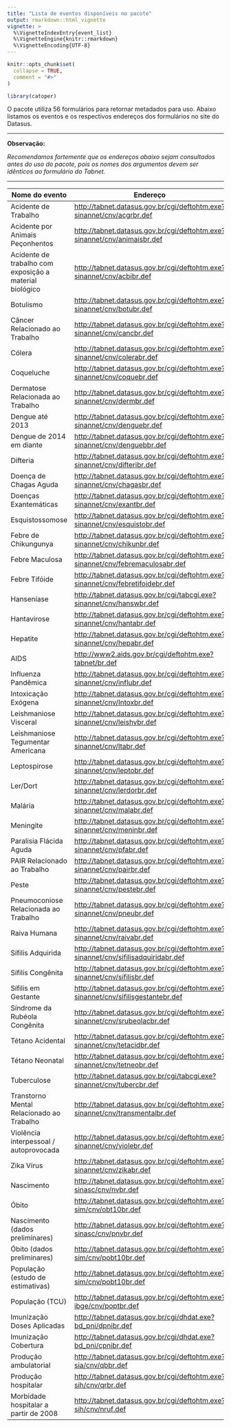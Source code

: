 ```yaml
---
title: "Lista de eventos disponíveis no pacote"
output: rmarkdown::html_vignette
vignette: >
  %\VignetteIndexEntry{event_list}
  %\VignetteEngine{knitr::rmarkdown}
  %\VignetteEncoding{UTF-8}
---
```


```r
knitr::opts_chunk$set(
  collapse = TRUE,
  comment = "#>"
)
```
```r
library(catoper)
```


O pacote utiliza 56 formulários para retornar metadados para uso. Abaixo listamos os eventos e os respectivos endereços dos formulários no site do Datasus.

------------------------------------------------------------------------

**Observação:**

*Recomendamos fortemente que os endereços abaixo sejam consultados antes do uso do pacote, pois os nomes dos argumentos devem ser idênticos ao formulário do Tabnet.*

------------------------------------------------------------------------

| Nome do evento                                          | Endereço                                                                            |
|----------------------|--------------------------------------------------|
| Acidente de Trabalho                                    | <http://tabnet.datasus.gov.br/cgi/deftohtm.exe?sinannet/cnv/acgrbr.def>             |
| Acidente por Animais Peçonhentos                        | <http://tabnet.datasus.gov.br/cgi/deftohtm.exe?sinannet/cnv/animaisbr.def>          |
| Acidente de trabalho com exposição a material biológico | <http://tabnet.datasus.gov.br/cgi/deftohtm.exe?sinannet/cnv/acbibr.def>             |
| Botulismo                                               | <http://tabnet.datasus.gov.br/cgi/deftohtm.exe?sinannet/cnv/botubr.def>             |
| Câncer Relacionado ao Trabalho                          | <http://tabnet.datasus.gov.br/cgi/deftohtm.exe?sinannet/cnv/cancbr.def>             |
| Cólera                                                  | <http://tabnet.datasus.gov.br/cgi/deftohtm.exe?sinannet/cnv/colerabr.def>           |
| Coqueluche                                              | <http://tabnet.datasus.gov.br/cgi/deftohtm.exe?sinannet/cnv/coquebr.def>            |
| Dermatose Relacionada ao Trabalho                       | <http://tabnet.datasus.gov.br/cgi/deftohtm.exe?sinannet/cnv/dermbr.def>             |
| Dengue até 2013                                         | <http://tabnet.datasus.gov.br/cgi/deftohtm.exe?sinannet/cnv/denguebr.def>           |
| Dengue de 2014 em diante                                | <http://tabnet.datasus.gov.br/cgi/deftohtm.exe?sinannet/cnv/denguebbr.def>          |
| Difteria                                                | <http://tabnet.datasus.gov.br/cgi/deftohtm.exe?sinannet/cnv/difteribr.def>          |
| Doença de Chagas Aguda                                  | <http://tabnet.datasus.gov.br/cgi/deftohtm.exe?sinannet/cnv/chagasbr.def>           |
| Doenças Exantemáticas                                   | <http://tabnet.datasus.gov.br/cgi/deftohtm.exe?sinannet/cnv/exantbr.def>            |
| Esquistossomose                                         | <http://tabnet.datasus.gov.br/cgi/deftohtm.exe?sinannet/cnv/esquistobr.def>         |
| Febre de Chikungunya                                    | <http://tabnet.datasus.gov.br/cgi/deftohtm.exe?sinannet/cnv/chikunbr.def>           |
| Febre Maculosa                                          | <http://tabnet.datasus.gov.br/cgi/deftohtm.exe?sinannet/cnv/febremaculosabr.def>    |
| Febre Tifóide                                           | <http://tabnet.datasus.gov.br/cgi/deftohtm.exe?sinannet/cnv/febretifoidebr.def>     |
| Hanseníase                                              | <http://tabnet.datasus.gov.br/cgi/tabcgi.exe?sinannet/cnv/hanswbr.def>              |
| Hantavirose                                             | <http://tabnet.datasus.gov.br/cgi/deftohtm.exe?sinannet/cnv/hantabr.def>            |
| Hepatite                                                | <http://tabnet.datasus.gov.br/cgi/deftohtm.exe?sinannet/cnv/hepabr.def>             |
| AIDS                                                    | <http://www2.aids.gov.br/cgi/deftohtm.exe?tabnet/br.def>                            |
| Influenza Pandêmica                                     | <http://tabnet.datasus.gov.br/cgi/deftohtm.exe?sinannet/cnv/influbr.def>            |
| Intoxicação Exógena                                     | <http://tabnet.datasus.gov.br/cgi/deftohtm.exe?sinannet/cnv/Intoxbr.def>            |
| Leishmaniose Visceral                                   | <http://tabnet.datasus.gov.br/cgi/deftohtm.exe?sinannet/cnv/leishvbr.def>           |
| Leishmaniose Tegumentar Americana                       | <http://tabnet.datasus.gov.br/cgi/deftohtm.exe?sinannet/cnv/ltabr.def>              |
| Leptospirose                                            | <http://tabnet.datasus.gov.br/cgi/deftohtm.exe?sinannet/cnv/leptobr.def>            |
| Ler/Dort                                                | <http://tabnet.datasus.gov.br/cgi/deftohtm.exe?sinannet/cnv/lerdorbr.def>           |
| Malária                                                 | <http://tabnet.datasus.gov.br/cgi/deftohtm.exe?sinannet/cnv/malabr.def>             |
| Meningite                                               | <http://tabnet.datasus.gov.br/cgi/deftohtm.exe?sinannet/cnv/meninbr.def>            |
| Paralisia Flácida Aguda                                 | <http://tabnet.datasus.gov.br/cgi/deftohtm.exe?sinannet/cnv/pfabr.def>              |
| PAIR Relacionado ao Trabalho                            | <http://tabnet.datasus.gov.br/cgi/deftohtm.exe?sinannet/cnv/pairbr.def>             |
| Peste                                                   | <http://tabnet.datasus.gov.br/cgi/deftohtm.exe?sinannet/cnv/pestebr.def>            |
| Pneumoconiose Relacionada ao Trabalho                   | <http://tabnet.datasus.gov.br/cgi/deftohtm.exe?sinannet/cnv/pneubr.def>             |
| Raiva Humana                                            | <http://tabnet.datasus.gov.br/cgi/deftohtm.exe?sinannet/cnv/raivabr.def>            |
| Sífilis Adquirida                                       | <http://tabnet.datasus.gov.br/cgi/deftohtm.exe?sinannet/cnv/sifilisadquiridabr.def> |
| Sífilis Congênita                                       | <http://tabnet.datasus.gov.br/cgi/deftohtm.exe?sinannet/cnv/sifilisbr.def>          |
| Sífilis em Gestante                                     | <http://tabnet.datasus.gov.br/cgi/deftohtm.exe?sinannet/cnv/sifilisgestantebr.def>  |
| Síndrome da Rubéola Congênita                           | <http://tabnet.datasus.gov.br/cgi/deftohtm.exe?sinannet/cnv/srubeolacbr.def>        |
| Tétano Acidental                                        | <http://tabnet.datasus.gov.br/cgi/deftohtm.exe?sinannet/cnv/tetacidbr.def>          |
| Tétano Neonatal                                         | <http://tabnet.datasus.gov.br/cgi/deftohtm.exe?sinannet/cnv/tetneobr.def>           |
| Tuberculose                                             | <http://tabnet.datasus.gov.br/cgi/tabcgi.exe?sinannet/cnv/tubercbr.def>             |
| Transtorno Mental Relacionado ao Trabalho               | <http://tabnet.datasus.gov.br/cgi/deftohtm.exe?sinannet/cnv/transmentalbr.def>      |
| Violência interpessoal / autoprovocada                  | <http://tabnet.datasus.gov.br/cgi/deftohtm.exe?sinannet/cnv/violebr.def>            |
| Zika Vírus                                              | <http://tabnet.datasus.gov.br/cgi/deftohtm.exe?sinannet/cnv/zikabr.def>             |
| Nascimento                                              | <http://tabnet.datasus.gov.br/cgi/deftohtm.exe?sinasc/cnv/nvbr.def>                 |
| Óbito                                                   | <http://tabnet.datasus.gov.br/cgi/deftohtm.exe?sim/cnv/obt10br.def>                 |
| Nascimento (dados preliminares)                         | <http://tabnet.datasus.gov.br/cgi/deftohtm.exe?sinasc/cnv/pnvbr.def>                |
| Óbito (dados preliminares)                              | <http://tabnet.datasus.gov.br/cgi/deftohtm.exe?sim/cnv/pobt10br.def>                |
| População (estudo de estimativas)                       | <http://tabnet.datasus.gov.br/cgi/deftohtm.exe?sim/cnv/pobt10br.def>                |
| População (TCU)                                         | <http://tabnet.datasus.gov.br/cgi/deftohtm.exe?ibge/cnv/poptbr.def>                 |
| Imunização Doses Aplicadas                              | <http://tabnet.datasus.gov.br/cgi/dhdat.exe?bd_pni/dpnibr.def>                      |
| Imunização Cobertura                                    | <http://tabnet.datasus.gov.br/cgi/dhdat.exe?bd_pni/cpnibr.def>                      |
| Produção ambulatorial                                   | <http://tabnet.datasus.gov.br/cgi/deftohtm.exe?sia/cnv/qbbr.def>                    |
| Produção hospitalar                                     | <http://tabnet.datasus.gov.br/cgi/deftohtm.exe?sih/cnv/qrbr.def>                    |
| Morbidade hospitalar a partir de 2008                   | <http://tabnet.datasus.gov.br/cgi/deftohtm.exe?sih/cnv/nruf.def>                    |
